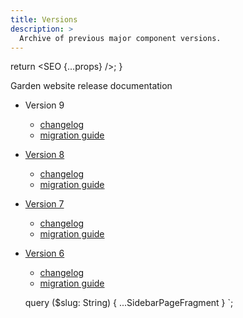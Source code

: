 ```yaml
---
title: Versions
description: >
  Archive of previous major component versions.
---
```



  return <SEO {...props} />;
}

Garden website release documentation

- Version 9
  - [changelog](https://github.com/zendeskgarden/react-components/blob/main/CHANGELOG.md)
  - [migration guide](https://github.com/zendeskgarden/react-components/blob/main/docs/migration.md)
- [Version 8](https://zendeskgarden-v8.netlify.app/)
  - [changelog](https://github.com/zendeskgarden/react-components/blob/main/docs/changelogs/v8.md)
  - [migration guide](https://github.com/zendeskgarden/react-components/blob/main/docs/migrations/v8.md)
- [Version 7](https://zendeskgarden-v7.netlify.app/)
  - [changelog](https://github.com/zendeskgarden/react-components/blob/main/docs/changelogs/v7.md)
  - [migration guide](https://github.com/zendeskgarden/react-components/blob/main/docs/migrations/v7.md)
- [Version 6](https://zendeskgarden-v6.netlify.app/)
  - [changelog](https://github.com/zendeskgarden/react-components/blob/main/docs/changelogs/v6.md)
  - [migration guide](https://github.com/zendeskgarden/react-components/blob/main/docs/migrations/v6.md)


  query ($slug: String) {
    ...SidebarPageFragment
  }
`;
